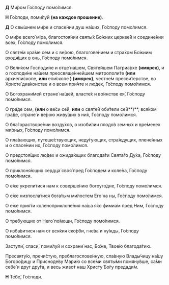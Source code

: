 **Д** Ми́ром Го́споду помо́лимся.

**Н** Го́споди, поми́луй **(на каждое прошение)**.  

**Д** О свы́шнем ми́ре и спасе́нии душ на́ших, Го́споду помо́лимся.

О ми́ре всего́ мiра, благостоя́нии святы́х Бо́жиих церкве́й и соедине́нии всех, Го́споду помо́лимся.

О святе́м хра́ме сем и с ве́рою, благогове́нием и стра́хом Бо́жиим входя́щих в онь, Го́споду помо́лимся.

О Вели́ком Господи́не и отце́ на́шем, Святе́йшем Патриа́рхе **(имярек)**, и о господи́не на́шем преосвяще́ннейшем митрополи́те **(или** архиепи́скопе, **или** епи́скопе **) (имярек)**, честне́м пресви́терстве, во Христе́ диа́констве и о всем при́чте и лю́дех, Го́споду помо́лимся.

О Богохрани́мей стране́ на́шей, власте́х и во́инстве ея́, Го́споду помо́лимся.

О гра́де сем, **(или** о ве́си сей, **или** о святе́й оби́тели сей**)**, вся́ком гра́де, стране́ и ве́рою живу́щих в ни́х, Го́споду помо́лимся.

О бла́горастворе́нии возду́хов, о изоби́лии плодо́в земны́х и вре́менех ми́рных, Го́споду помо́лимся.

О пла́вающих, путеше́ствующих, неду́гующих, стра́ждущих, плене́нных и о спасе́нии их, Го́споду помо́лимся.

О предстоя́щих лю́дех и ожида́ющих благода́ти Свята́го Ду́ха, Го́споду помо́лимся.

О приклоня́ющих сердца́ своя́ пред Го́сподем и коле́на, Го́споду помо́лимся.

О е́же укрепи́тися нам к соверше́нию богоуго́дне, Го́споду помо́лимся.

О е́же низпосла́тися бога́тым ми́лостем Его́ на ны, Го́споду помо́лимся.

О е́же прия́ти коленоприклоне́ния на́ша я́ко фимиа́м пред Ним, Го́споду помо́лимся.

О тре́бующих от Него́ по́мощи, Го́споду помо́лимся.

О изба́витися нам от вся́кия ско́рби, гне́ва и ну́жды, Го́споду помо́лимся.

Заступи́, спаси́, поми́луй и сохрани́ нас, Бо́же, Твое́ю благода́тию.

Пресвяту́ю, пречи́стую, преблагослове́нную, сла́вную Влады́чицу на́шу Богоро́дицу и Присноде́ву Мари́ю со все́ми святы́ми помяну́вше, са́ми себе́ и друг дру́га, и весь живо́т наш Христу́ Бо́гу предади́м.

**Н** Тебе́, Го́споди.
